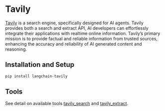 # Tavily

[Tavily](https://tavily.com) is a search engine, specifically designed for AI agents.
Tavily provides both a search and extract API, AI developers can effortlessly integrate their
applications with realtime online information. Tavily’s primary mission is to provide factual
and reliable information from trusted sources, enhancing the accuracy and reliability of AI
generated content and reasoning.

## Installation and Setup

```bash
pip install langchain-tavily
```

## Tools

See detail on available tools [tavily_search](/docs/integrations/tools/tavily_search) and [tavily_extract](/docs/integrations/tools/tavily_extract).
